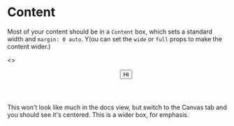 
<Meta title="Molecule/Content" />

# Content

Most of your content should be in a `Content` box, which sets a standard width and `margin: 0 auto`. Y(ou can set the
`wide` or `full` props to make the content wider.)

<Preview>
  <Story name="Divider">
    <>
      <Header underscore>
        <SiteLogo>
          <Clear withText />
        </SiteLogo>
        <Menu>
          <Button href="#">Hi</Button>
        </Menu>
      </Header>
      <Content>
        <Text>
          This won't look like much in the docs view, but switch to the Canvas tab and you should see it's centered.
        </Text>
      </Content>
      <Content wide>
          This is a wider box, for emphasis.
      </Content>
    </>
  </Story>
</Preview>
